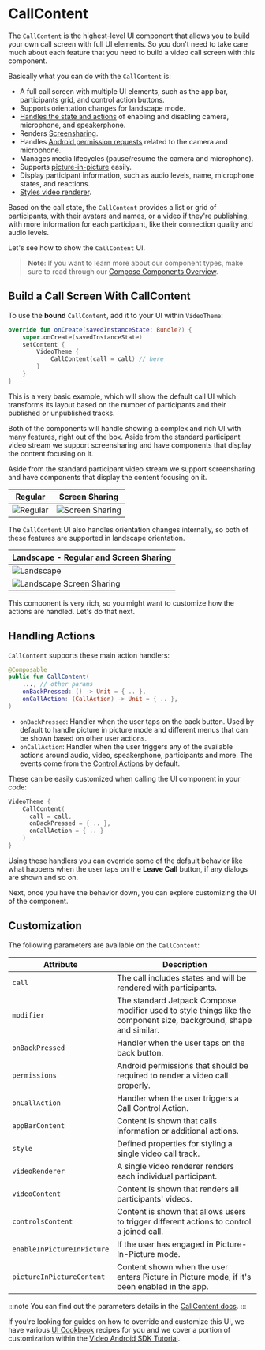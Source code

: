 # CallContent

The `CallContent` is the highest-level UI component that allows you to build your own call screen with full UI elements. So you don't need to take care much about each feature that you need to build a video call screen with this component.

Basically what you can do with the `CallContent` is:

- A full call screen with multiple UI elements, such as the app bar, participants grid, and control action buttons.
- Supports orientation changes for landscape mode.
- [Handles the state and actions](03-call-controls.mdx) of enabling and disabling camera, microphone, and speakerphone.
- Renders [Screensharing](05-screen-share-content.mdx).
- Handles [Android permission requests](../../05-ui-cookbook/08-permission-requests.mdx) related to the camera and microphone.
- Manages media lifecycles (pause/resume the camera and microphone).
- Supports [picture-in-picture](../../06-advanced/03-enable-picture-in-picture.mdx) easily.
- Display participant information, such as audio levels, name, microphone states, and reactions.
- [Styles video renderer](../../05-ui-cookbook/04-video-renderer.mdx).

Based on the call state, the `CallContent` provides a list or grid of participants, with their avatars and names, or a video if they're publishing, with more information for each participant, like their connection quality and audio levels.

Let's see how to show the `CallContent` UI.

> **Note**: If you want to learn more about our component types, make sure to read through our [Compose Components Overview](../01-overview.mdx).

## Build a Call Screen With CallContent

To use the **bound** `CallContent`, add it to your UI within `VideoTheme`:

```kotlin
override fun onCreate(savedInstanceState: Bundle?) {
    super.onCreate(savedInstanceState)
    setContent {
        VideoTheme {
            CallContent(call = call) // here
        }
    }
}
```

This is a very basic example, which will show the default call UI which transforms its layout based on the number of participants and their published or unpublished tracks.

Both of the components will handle showing a complex and rich UI with many features, right out of the box. Aside from the standard participant video stream we support screensharing and have components that display the content focusing on it. 

Aside from the standard participant video stream we support screensharing and have components that display the content focusing on it.

| Regular | Screen Sharing                                               |
| ------- | ------------------------------------------------------------ |
| ![Regular](../../assets/compose_call_content_regular.png) | ![Screen Sharing](../../assets/compose_screensharing.png) |

The `CallContent` UI also handles orientation changes internally, so both of these features are supported in landscape orientation.

| Landscape - Regular and Screen Sharing                       |
| ------------------------------------------------------------ |
| ![Landscape](../../assets/compose_call_landscape.png) |
| ![Landscape Screen Sharing](../../assets/compose_screensharing_landscape.png) |

This component is very rich, so you might want to customize how the actions are handled. Let's do that next.

## Handling Actions

`CallContent` supports these main action handlers:

```kotlin
@Composable
public fun CallContent(
    ..., // other params
    onBackPressed: () -> Unit = { .. },
    onCallAction: (CallAction) -> Unit = { .. },
)
```

* `onBackPressed`: Handler when the user taps on the back button. Used by default to handle picture in picture mode and different menus that can be shown based on other user actions.
* `onCallAction`: Handler when the user triggers any of the available actions around audio, video, speakerphone, participants and more. The events come from the [Control Actions](03-call-controls.mdx) by default.

These can be easily customized when calling the UI component in your code:

```kotlin
VideoTheme {
    CallContent(
      call = call,
      onBackPressed = { .. },
      onCallAction = { .. }
    )
}
```

Using these handlers you can override some of the default behavior like what happens when the user taps on the **Leave Call** button, if any dialogs are shown and so on.

Next, once you have the behavior down, you can explore customizing the UI of the component.

## Customization

The following parameters are available on the `CallContent`:

| Attribute | Description |
| --- | --- |
| `call` | The call includes states and will be rendered with participants. |
| `modifier` | The standard Jetpack Compose modifier used to style things like the component size, background, shape and similar. |
| `onBackPressed` | Handler when the user taps on the back button. |
| `permissions` | Android permissions that should be required to render a video call properly. |
| `onCallAction` | Handler when the user triggers a Call Control Action. |
| `appBarContent` | Content is shown that calls information or additional actions. |
| `style` | Defined properties for styling a single video call track. |
| `videoRenderer` | A single video renderer renders each individual participant. |
| `videoContent` | Content is shown that renders all participants' videos. |
| `controlsContent` | Content is shown that allows users to trigger different actions to control a joined call. |
| `enableInPictureInPicture` | If the user has engaged in Picture-In-Picture mode. |
| `pictureInPictureContent` | Content shown when the user enters Picture in Picture mode, if it's been enabled in the app. |

:::note
You can find out the parameters details in the [CallContent docs](https://getstream.github.io/stream-video-android/stream-video-android-ui-compose/io.getstream.video.android.compose.ui.components.call.activecall/-call-content.html).
:::

If you're looking for guides on how to override and customize this UI, we have various [UI Cookbook](../../05-ui-cookbook/01-overview.mdx) recipes for you and we cover a portion of customization within the [Video Android SDK Tutorial](../../02-tutorials/01-video-calling.mdx).
